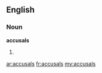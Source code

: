==English==

===Noun===
'''accusals'''

# {{plural of|[[accusal]]}}

[[ar:accusals]]
[[fr:accusals]]
[[my:accusals]]